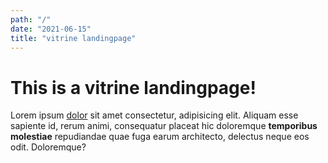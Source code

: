 ```yaml
---
path: "/"
date: "2021-06-15"
title: "vitrine landingpage"
---
```



# This is a vitrine landingpage!
Lorem ipsum [dolor](dolor.de) sit amet consectetur, adipisicing elit. Aliquam esse sapiente id, rerum animi, consequatur placeat hic doloremque **temporibus molestiae** repudiandae quae fuga earum architecto, delectus neque eos odit.
Doloremque?